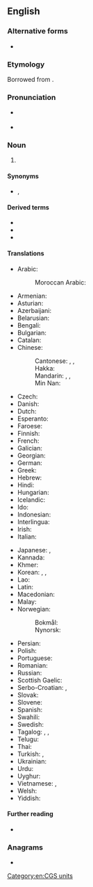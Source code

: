 {{also|centímetre|centimètre|centi-metre}}
==English==

===Alternative forms===
* {{alter|en|centimeter||US}}

===Etymology===
Borrowed from {{bor|en|fr|centimètre}}.

===Pronunciation===
* {{a|British}} {{IPA|en|/ˈsɛn.tɪ.miː.tə/}}
* {{a|medical|dated}} {{IPA|en|/ˈsɑ̃.-/|/ˈsɒn.-/}}

===Noun===
{{en-noun}}

# {{lb|en|British|Canada}} {{SI-unit|en|centi|metre|length}}

====Synonyms====
* {{l|mul|cm}}, {{l|mul|㎝}}

====Derived terms====
* {{l|en|centimetre of water}}
* {{l|en|cubic centimetre}}
* {{l|en|square centimetre}}

====Translations====
{{trans-top|one-hundredth of a metre}}
* Arabic: {{t|ar|سِنْتِيمِتْر|m}}
*: Moroccan Arabic: {{t|ary|سنتيم|m|tr=santīm|sc=Arab}}
* Armenian: {{t+|hy|սանտիմետր}}
* Asturian: {{t+|ast|centímetru|m}}
* Azerbaijani: {{t|az|santimetr}}
* Belarusian: {{t|be|сантыме́тр|m}}
* Bengali: {{t+|bn|সেন্টিমিটার}}
* Bulgarian: {{t+|bg|сантиме́тър|m}}
* Catalan: {{t+|ca|centímetre|m}}
* Chinese:
*: Cantonese: {{t|yue|釐米|sc=Hani}}, {{t|yue|厘米|tr=lei4 mai5|sc=Hani}}, {{t|yue|公分|tr=gung1 fan1|sc=Hani}}
*: Hakka: {{t|hak|公分|tr=kûng-fûn|sc=Hani}}
*: Mandarin: {{t|cmn|釐米|sc=Hani}}, {{t+|cmn|厘米|tr=límǐ|sc=Hani}}, {{t+|cmn|公分|tr=gōngfēn|sc=Hani}}
*: Min Nan: {{t+|nan|公分|tr=kong-hun}}
* Czech: {{t+|cs|centimetr|m}}
* Danish: {{t+|da|centimeter|c}}
* Dutch: {{t+|nl|centimeter}}
* Esperanto: {{t+|eo|centimetro}}
* Faroese: {{t|fo|sentimetur|m}}
* Finnish: {{t+|fi|senttimetri}}
* French: {{t+|fr|centimètre|m}}
* Galician: {{t+|gl|centímetro|m}}
* Georgian: {{t|ka|სანტიმეტრი|sc=Geor}}
* German: {{t+|de|Zentimeter|m}}
* Greek: {{t+|el|εκατοστόμετρο}}
* Hebrew: {{t+|he|סנטימטר|m|tr=sant'imet'er}}
* Hindi: {{t|hi|सेंटीमीटर|m|tr=sēṇṭīmīṭar}}
* Hungarian: {{t+|hu|centiméter}}
* Icelandic: {{t|is|sentimetri|m}}
* Ido: {{t+|io|centimetro}}
* Indonesian: {{t+|id|sentimeter}}
* Interlingua: {{t|ia|centimetro}}
* Irish: {{t|ga|ceintiméadar|m}}
* Italian: {{t+|it|centimetro|m}}
{{trans-mid}}
* Japanese: {{t+|ja|センチメートル|tr=senchimētoru}}, {{t+|ja|センチ|tr=senchi}}
* Kannada: {{t|kn|ಸೆಂಟೀಮೀಟರು}}
* Khmer: {{t+|km|សង់ទីម៉ែត្រ}}
* Korean: {{t+|ko|센티미터}}, {{t|ko|센티}}, {{t+|ko|센치}}
* Lao: {{t+|lo|ຊັງຕີແມັດ}}
* Latin: {{t|la|centimetrum}}
* Macedonian: {{t|mk|сантиме́тар|m}}
* Malay: {{t|ms|sentimeter}}
* Norwegian:
*: Bokmål: {{t+|no|centimeter|m}}
*: Nynorsk: {{t|nn|centimeter|m}}
* Persian: {{t|fa|سانتی‌متر}}
* Polish: {{t+|pl|centymetr|m}}
* Portuguese: {{t+|pt|centímetro|m}}
* Romanian: {{t+|ro|centimetru}}
* Russian: {{t+|ru|сантиме́тр|m}}
* Scottish Gaelic: {{t|gd|ceudameatair|m}}
* Serbo-Croatian: {{t|sh|центиметар|m|sc=Cyrl}}, {{t+|sh|centimetar|m}}
* Slovak: {{t+|sk|centimeter|m}}
* Slovene: {{t|sl|centimeter|m}}
* Spanish: {{t+|es|centímetro|m}}
* Swahili: {{t+|sw|sentimita}}
* Swedish: {{t+|sv|centimeter|c}}
* Tagalog: {{t|tl|kadanpanukat}}, {{t|tl|sentimetro}}, {{t|tl|kadanmetro}}
* Telugu: {{t|te|సెంటీమీటరు}}
* Thai: {{t+|th|เซนติเมตร|tr=sayntìmáyt}}
* Turkish: {{t+|tr|santimetre}}, {{t+|tr|santim}}
* Ukrainian: {{t|uk|сантиме́тр|m}}
* Urdu: {{t|ur|سینٹیمیٹر|m|tr=seṇṭīmīṭar}}
* Uyghur: {{t|ug|سانتىمېتىر}}
* Vietnamese: {{t+|vi|xen-ti-mét}}, {{t+|vi|xăng-ti-mét}}
* Welsh: {{t|cy|centimetr}}
* Yiddish: {{t|yi|צענטימעטער|m}}
{{trans-bottom}}

====Further reading====
* {{pedialite}}

===Anagrams===
* {{anagrams|en|a=ceeeimnrtt|centimeter|recitement|remittence}}

[[Category:en:CGS units]]